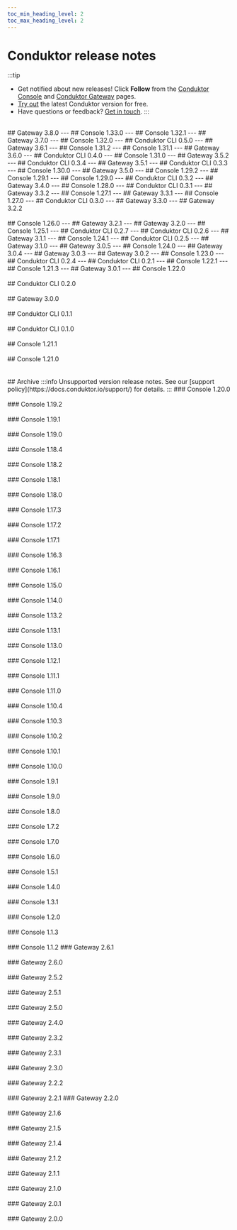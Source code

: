 ```yaml
---
toc_min_heading_level: 2
toc_max_heading_level: 2
---
```




# Conduktor release notes

:::tip
- Get notified about new releases! Click **Follow** from the [Conduktor Console](https://support.conduktor.io/hc/en-gb/sections/16400553827473-Conduktor-Console) and [Conduktor Gateway](https://support.conduktor.io/hc/en-gb/sections/16400521075217-Conduktor-Gateway) pages.
- [Try out](https://www.conduktor.io/get-started/) the latest Conduktor version for free.
- Have questions or feedback? [Get in touch](https://support.conduktor.io/hc/en-gb/requests/new).
:::

<br />
## Gateway 3.8.0
<Gateway380 />
---
## Console 1.33.0
<Console1330 />
---
## Console 1.32.1
<Console1321 />
---
## Gateway 3.7.0
<Gateway370 />
---
## Console 1.32.0
<Console1320 />
---
## Conduktor CLI 0.5.0
<Cli050 />
---
## Gateway 3.6.1
<Gateway361 />
---
## Console 1.31.2
<Console1312 />
---
## Console 1.31.1
<Console1311 />
---
## Gateway 3.6.0
<Gateway360 />
---
## Conduktor CLI 0.4.0
<Cli040 />
---
## Console 1.31.0
<Console1310 />
---
## Gateway 3.5.2
<Gateway352 />
---
## Conduktor CLI 0.3.4
<Cli034 />
---
## Gateway 3.5.1
<Gateway351 />
---
## Conduktor CLI 0.3.3
<Cli033 />
---
## Console 1.30.0
<Console1300 />
---
## Gateway 3.5.0
<Gateway350 />
---
## Console 1.29.2
<Console1292 />
---
## Console 1.29.1
<Console1291 />
---
## Console 1.29.0
<Console1290 />
---
## Conduktor CLI 0.3.2
<Cli032 />
---
## Gateway 3.4.0
<Gateway340 />
---
## Console 1.28.0
<Console1280 />
---
## Conduktor CLI 0.3.1
<Cli031 />
---
## Gateway 3.3.2
<Gateway332 />
---
## Console 1.27.1
<Console1271 />
---
## Gateway 3.3.1
<Gateway331 />
---
## Console 1.27.0
<Console1270 />
---
## Conduktor CLI 0.3.0
<Cli030 />
---
## Gateway 3.3.0
<Gateway330 />
---
## Gateway 3.2.2
<Gateway322 />
<br />
<br />
## Console 1.26.0
<Console1260 />
---
## Gateway 3.2.1
<Gateway321 />
---
## Gateway 3.2.0
<Gateway320 />
---
## Console 1.25.1
<Console1251 />
---
## Conduktor CLI 0.2.7
<Cli027 />
---
## Conduktor CLI 0.2.6
<Cli026 />
---
## Gateway 3.1.1
<Gateway311 />
---
## Console 1.24.1
<Console1241 />
---
## Conduktor CLI 0.2.5
<Cli025 />
---
## Gateway 3.1.0
<Gateway310 />
---
## Gateway 3.0.5
<Gateway305 />
---
## Console 1.24.0
<Console1240 />
---
## Gateway 3.0.4
<Gateway304 />
---
## Gateway 3.0.3
<Gateway303 />
---
## Gateway 3.0.2
<Gateway302 />
---
## Console 1.23.0
<Console1230 />
---
## Conduktor CLI 0.2.4
<Cli024 />
---
## Conduktor CLI 0.2.1
<Cli021 />
---
## Console 1.22.1
<Console1221 />
---
## Console 1.21.3
<Console1213 />
---
## Gateway 3.0.1
<Gateway301 />
---
## Console 1.22.0
<Console1220 />
<br />
<br />
## Conduktor CLI 0.2.0
<Cli020 />
<br />
<br />
## Gateway 3.0.0
<Gateway300 />
<br />
<br />
## Conduktor CLI 0.1.1
<Cli011 />
<br />
<br />
## Conduktor CLI 0.1.0
<Cli010 />
<br />
<br />
## Console 1.21.1
<Console1211 />
<br />
<br />
## Console 1.21.0
<Console1210 />
<br />
<br />
<br />
## Archive
:::info
Unsupported version release notes. See our [support policy](https://docs.conduktor.io/support/) for details.
:::


<Tabs>
  <TabItem value="Console" label="Unsupported Console versions" default>
    ### Console 1.20.0
    <Console1200 />
    <br />
    <br />
    ### Console 1.19.2
    <Console1192 />
    <br />
    <br />
    ### Console 1.19.1
    <Console1191 />
    <br />
    <br />
    ### Console 1.19.0
    <Console1190 />
    <br />
    <br />
    ### Console 1.18.4
    <Console1184 />
    <br />
    <br />
    ### Console 1.18.2
    <Console1182 />
    <br />
    <br />
    ### Console 1.18.1
    <Console1181 />
    <br />
    <br />
    ### Console 1.18.0
    <Console1180 />
    <br />
    <br />
    ### Console 1.17.3
    <Console1173 />
    <br />
    <br />
    ### Console 1.17.2
    <Console1172 />
    <br />
    <br />
    ### Console 1.17.1
    <Version1171 />
    <br />
    <br />
    ### Console 1.16.3
    <Version1163 />
    <br />
    <br />
    ### Console 1.16.1
    <Version1161 />
    <br />
    <br />
    ### Console 1.15.0
    <Version1150 />
    <br />
    <br />
    ### Console 1.14.0
    <Version1140 />
    <br />
    <br />
    ### Console 1.13.2
    <Version1132 />
    <br />
    <br />
    ### Console 1.13.1
    <Version1131 />
    <br />
    <br />
    ### Console 1.13.0
    <Version1130 />
    <br />
    <br />
    ### Console 1.12.1
    <Version1121 />
    <br />
    <br />
    ### Console 1.11.1
    <Version1111 />
    <br />
    <br />
    ### Console 1.11.0
    <Version1110 />
    <br />
    <br />
    ### Console 1.10.4
    <Version1104 />
    <br />
    <br />
    ### Console 1.10.3
    <Version1103 />
    <br />
    <br />
    ### Console 1.10.2
    <Version1102 />
    <br />
    <br />
    ### Console 1.10.1
    <Version1101 />
    <br />
    <br />
    ### Console 1.10.0
    <Version1100 />
    <br />
    <br />
    ### Console 1.9.1
    <Version191 />
    <br />
    <br />
    ### Console 1.9.0
    <Version190 />
    <br />
    <br />
    ### Console 1.8.0
    <Version180 />
    <br />
    <br />
    ### Console 1.7.2
    <Version172 />
    <br />
    <br />
    ### Console 1.7.0
    <Version170 />
    <br />
    <br />
    ### Console 1.6.0
    <Version160 />
    <br />
    <br />
    ### Console 1.5.1
    <Version151 />
    <br />
    <br />
    ### Console 1.4.0
    <Version140 />
    <br />
    <br />
    ### Console 1.3.1
    <Version131 />
    <br />
    <br />
    ### Console 1.2.0
    <Version120 />
    <br />
    <br />
    ### Console 1.1.3
    <Version113 />
    <br />
    <br />
    ### Console 1.1.2
    <Version112 />
  </TabItem>
  <TabItem value="Gateway" label="Unsupported Gateway versions">
    ### Gateway 2.6.1
    <Gateway261 />
    <br />
    <br />
    ### Gateway 2.6.0
    <Gateway260 />
    <br />
    <br />
    ### Gateway 2.5.2
    <Gateway252 />
    <br />
    <br />
    ### Gateway 2.5.1
    <Gateway251 />
    <br />
    <br />
    ### Gateway 2.5.0
    <Gateway250 />
    <br />
    <br />
    ### Gateway 2.4.0
    <Gateway240 />
    <br />
    <br />
    ### Gateway 2.3.2
    <Gateway232 />
    <br />
    <br />
    ### Gateway 2.3.1
    <Gateway231 />
    <br />
    <br />
    ### Gateway 2.3.0
    <Gateway230 />
    <br />
    <br />
    ### Gateway 2.2.2
    <Gateway222 />
    <br />
    <br />
    ### Gateway 2.2.1
    <Gateway221 />
    ### Gateway 2.2.0
    <Gateway220 />
    <br />
    <br />
    ### Gateway 2.1.6
    <Gateway216 />
    <br />
    <br />
    ### Gateway 2.1.5
    <Gateway215 />
    <br />
    <br />
    ### Gateway 2.1.4
    <Gateway214 />
    <br />
    <br />
    ### Gateway 2.1.2
    <Gateway212 />
    <br />
    <br />
    ### Gateway 2.1.1
    <Gateway211 />
    <br />
    <br />
    ### Gateway 2.1.0
    <Gateway210 />
    <br />
    <br />
    ### Gateway 2.0.1
    <Gateway201 />
    <br />
    <br />
    ### Gateway 2.0.0
    <Gateway200 />
  </TabItem>
</Tabs>
